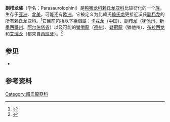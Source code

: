 {{Automatic taxobox
|fossil_range=[[白垩纪|白垩纪]]晚期, {{fossil range|76.5|66}}
|image= FMNH Parasaurolophus fossil.jpg
|image_caption=短冠副栉龙的骨骼
|taxon=Parasaurolophini
|authority = Prieto-Márquez ''et al.'', 2013
|type_species={{extinct}}[[沃克氏副栉龙|沃克氏副栉龙]]<br>''Parasaurolophus walkeri''
|type_species_authority = Parks, 1922
|subdivision_ranks=[[属|属]]
|subdivision=
*{{extinct}}[[疑冠龙属|疑冠龙属]] ''Adelolophus''
*?{{extinct}}[[弯嚼龙属|弯嚼龙属]] ''Angulomastacator''
*{{extinct}}[[副栉龙属|副栉龙属]] ''Parasaurolophus''
*{{extinct}}[[卡戎龙属|卡戎龙属]] ''Charonosaurus''
*{{extinct}}[[字冠龍属|字冠龍属]] ''Tlatolophus''
}}

'''副栉龙族'''（学名：Parasaurolophini）是[[鸭嘴龙科|鸭嘴龙科]][[赖氏龙亚科|赖氏龙亚科]]比较衍化的一个[[族_(生物)|族]]，生存于[[亚洲|亚洲]]、[[北美|北美]]，可能还有[[欧洲|欧洲]]。它被定义为比赖氏[[赖氏龙|赖氏龙]]更接近沃氏[[副栉龙|副栉龙]]的所有赖氏龙亚科。<ref>{{Cite journal|url=https://journals.plos.org/plosone/article?id=10.1371/journal.pone.0069835|title=Diversity, Relationships, and Biogeography of the Lambeosaurine Dinosaurs from the European Archipelago, with Description of the New Aralosaurin Canardia garonnensis|first1=Albert|last1=Prieto-Márquez|first2=Fabio M. Dalla|last2=Vecchia|first3=Rodrigo|last3=Gaete|first4=Àngel|last4=Galobart|date=Jul 26, 2013|journal=PLOS ONE|volume=8|issue=7|pages=e69835|accessdate=Jun 13, 2020|via=PLoS Journals|doi=10.1371/journal.pone.0069835|pmid=23922815|pmc=3724916|archive-date=2020-09-24|archive-url=https://web.archive.org/web/20200924030644/https://journals.plos.org/plosone/article?id=10.1371%2Fjournal.pone.0069835|dead-url=no}}</ref>它目前包括以下幾個屬：[[卡戎龙|卡戎龙]]（[[中国|中国]]）、[[副栉龙|副栉龙]]（[[犹他州|犹他州]]、[[新墨西哥州|新墨西哥州]]、[[阿尔伯塔省|阿尔伯塔省]]）以及可能的[[彎嚼龍|彎嚼龍]]（[[德克薩斯州|德州]]）、[[疑冠龍|疑冠龍]]（猶他州）、[[布拉西龙|布拉西龙]]和[[艾瑞龙|艾瑞龙]]（都來自[[西班牙|西班牙]]）。<ref>{{cite journal|doi=10.1080/02724634.2013.772061 | volume=33 | title=New material and phylogenetic position of Arenysaurus ardevoli, a lambeosaurine dinosaur from the late Maastrichtian of Arén (northern Spain) | journal=Journal of Vertebrate Paleontology | pages=1367–1384}}</ref>

==参见==
* {{link-en|鸭嘴龙类研究历史|Timeline of hadrosaur research}}

==参考资料==
{{Reflist}}

{{鳥腳亞目|H.}}
{{Taxonbar|from=Q3363638}}
[[Category:賴氏龍亞科|Category:賴氏龍亞科]]